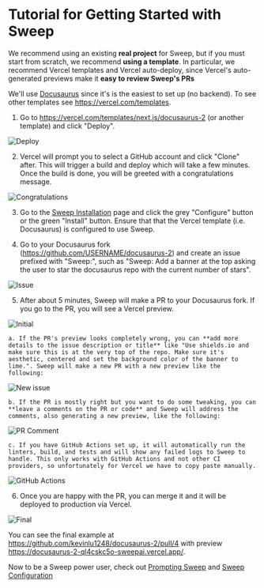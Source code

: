 # Tutorial for Getting Started with Sweep

We recommend using an existing **real project** for Sweep, but if you must start from scratch, we recommend **using a template**. In particular, we recommend Vercel templates and Vercel auto-deploy, since Vercel's auto-generated previews make it **easy to review Sweep's PRs**

We'll use [Docusaurus](https://vercel.com/templates/next.js/docusaurus-2) since it's is the easiest to set up (no backend). To see other templates see https://vercel.com/templates.

1. Go to https://vercel.com/templates/next.js/docusaurus-2 (or another template) and click "Deploy".

![Deploy](/tutorial/deployment.png)

2. Vercel will prompt you to select a GitHub account and click "Clone" after. This will trigger a build and deploy which will take a few minutes. Once the build is done, you will be greeted with a congratulations message.

![Congratulations](/tutorial/congratulations.png)

3. Go to the [Sweep Installation](https://github.com/apps/sweep-ai) page and click the grey "Configure" button or the green "Install" button. Ensure that that the Vercel template (i.e. Docusaurus) is configured to use Sweep.

4. Go to your Docusaurus fork (https://github.com/USERNAME/docusaurus-2) and create an issue prefixed with "Sweep:", such as "Sweep: Add a banner at the top asking the user to star the docusaurus repo with the current number of stars".

![Issue](/tutorial/issue.png)

5. After about 5 minutes, Sweep will make a PR to your Docusaurus fork. If you go to the PR, you will see a Vercel preview.

![Initial](/tutorial/initial.png)

    a. If the PR's preview looks completely wrong, you can **add more details to the issue description or title** like "Use shields.io and make sure this is at the very top of the repo. Make sure it's aesthetic, centered and set the background color of the banner to lime.". Sweep will make a new PR with a new preview like the following:

![New issue](/tutorial/new.png)

    b. If the PR is mostly right but you want to do some tweaking, you can **leave a comments on the PR or code** and Sweep will address the comments, also generating a new preview, like the following:

![PR Comment](/tutorial/comment.png)

    c. If you have GitHub Actions set up, it will automatically run the linters, build, and tests and will show any failed logs to Sweep to handle. This only works with GitHub Actions and not other CI providers, so unfortunately for Vercel we have to copy paste manually.

![GitHub Actions](/tutorial/github_actions.png)

6. Once you are happy with the PR, you can merge it and it will be deployed to production via Vercel.


![Final](/tutorial/final.png)


You can see the final example at https://github.com/kevinlu1248/docusaurus-2/pull/4 with preview https://docusaurus-2-ql4cskc5o-sweepai.vercel.app/.

Now to be a Sweep power user, check out [Prompting Sweep](https://docs.sweep.dev/recipes) and [Sweep Configuration](https://docs.sweep.dev/config)

